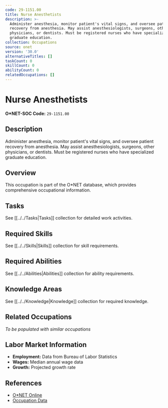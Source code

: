 ```yaml
---
code: 29-1151.00
title: Nurse Anesthetists
description: >-
  Administer anesthesia, monitor patient's vital signs, and oversee patient
  recovery from anesthesia. May assist anesthesiologists, surgeons, other
  physicians, or dentists. Must be registered nurses who have specialized
  graduate education.
collection: Occupations
source: onet
version: '30.0'
alternativeTitles: []
taskCount: 0
skillCount: 0
abilityCount: 0
relatedOccupations: []
---
```

# Nurse Anesthetists

**O*NET-SOC Code:** `29-1151.00`

## Description

Administer anesthesia, monitor patient's vital signs, and oversee patient recovery from anesthesia. May assist anesthesiologists, surgeons, other physicians, or dentists. Must be registered nurses who have specialized graduate education.

## Overview

This occupation is part of the O*NET database, which provides comprehensive occupational information.

## Tasks

See [[../../Tasks|Tasks]] collection for detailed work activities.

## Required Skills

See [[../../Skills|Skills]] collection for skill requirements.

## Required Abilities

See [[../../Abilities|Abilities]] collection for ability requirements.

## Knowledge Areas

See [[../../Knowledge|Knowledge]] collection for required knowledge.

## Related Occupations

*To be populated with similar occupations*

## Labor Market Information

- **Employment:** Data from Bureau of Labor Statistics
- **Wages:** Median annual wage data
- **Growth:** Projected growth rate

## References

- [O*NET Online](https://www.onetonline.org/link/summary/29-1151.00)
- [Occupation Data](https://www.onetcenter.org/)
